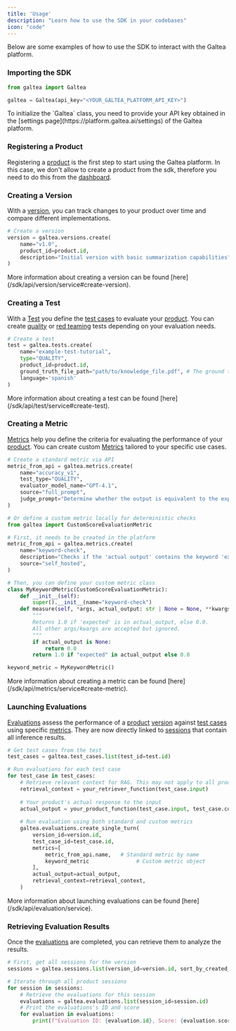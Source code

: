 ```yaml
---
title: 'Usage'
description: "Learn how to use the SDK in your codebases"
icon: "code"
---
```


Below are some examples of how to use the SDK to interact with the Galtea platform.

### Importing the SDK

```python
from galtea import Galtea

galtea = Galtea(api_key="<YOUR_GALTEA_PLATFORM_API_KEY>")
```

<Note>
    To initialize the `Galtea` class, you need to provide your API key obtained in the [settings page](https://platform.galtea.ai/settings) of the Galtea platform.
</Note>

### Registering a Product

Registering a [product](/concepts/product) is the first step to start using the Galtea platform.
In this case, we don't allow to create a product from the sdk, therefore you need to do this from the [dashboard](https://platform.galtea.ai/).

### Creating a Version

With a [version](/concepts/product/version), you can track changes to your product over time and compare different implementations.

```python
# Create a version
version = galtea.versions.create(
    name="v1.0",
    product_id=product.id,
    description="Initial version with basic summarization capabilities"
)
```
<Info>
    More information about creating a version can be found [here](/sdk/api/version/service#create-version).
</Info>

### Creating a Test

With a [Test](/concepts/product/test) you define the [test cases](/concepts/product/test/case) to evaluate your [product](/concepts/product).
You can create [quality](/concepts/product/test/quality-tests) or [red teaming](/concepts/product/test/red-teaming-tests) tests depending on your evaluation needs.

```python
# Create a test
test = galtea.tests.create(
    name="example-test-tutorial",
    type="QUALITY",
    product_id=product.id,
    ground_truth_file_path="path/to/knowledge_file.pdf", # The ground truth is also known as as the knowledge base.
    language='spanish'
)
```

<Info>
    More information about creating a test can be found [here](/sdk/api/test/service#create-test).
</Info>


### Creating a Metric

[Metrics](/concepts/metric) help you define the criteria for evaluating the performance of your [product](/concepts/product).
You can create custom [Metrics](/concepts/metric) tailored to your specific use cases.

```python
# Create a standard metric via API
metric_from_api = galtea.metrics.create(
    name="accuracy_v1",
    test_type="QUALITY",
    evaluator_model_name="GPT-4.1",
    source="full_prompt",
    judge_prompt="Determine whether the output is equivalent to the expected output. Output: \"{actual_output}\". Expected Output: \"{expected_output}.\""
)

# Or define a custom metric locally for deterministic checks
from galtea import CustomScoreEvaluationMetric

# First, it needs to be created in the platform
metric_from_api = galtea.metrics.create(
    name="keyword-check",
    description="Checks if the 'actual output' contains the keyword 'expected'.",
    source="self_hosted",
)

# Then, you can define your custom metric class
class MyKeywordMetric(CustomScoreEvaluationMetric):
    def __init__(self):
        super().__init__(name="keyword-check")
    def measure(self, *args, actual_output: str | None = None, **kwargs) -> float:
        """
        Returns 1.0 if 'expected' is in actual_output, else 0.0.
        All other args/kwargs are accepted but ignored.
        """
        if actual_output is None:
            return 0.0
        return 1.0 if "expected" in actual_output else 0.0

keyword_metric = MyKeywordMetric()
```

<Info>
    More information about creating a metric can be found [here](/sdk/api/metrics/service#create-metric).
</Info>


### Launching Evaluations

[Evaluations](/concepts/product/version/session/evaluation) assess the performance of a [product](/concepts/product) [version](/concepts/product/version) against [test cases](/concepts/product/test/case) using specific [metrics](/concepts/metric). They are now directly linked to [sessions](/concepts/product/version/session) that contain all inference results.

```python
# Get test cases from the test
test_cases = galtea.test_cases.list(test_id=test.id)

# Run evaluations for each test case
for test_case in test_cases:
    # Retrieve relevant context for RAG. This may not apply to all products.
    retrieval_context = your_retriever_function(test_case.input)
    
    # Your product's actual response to the input
    actual_output = your_product_function(test_case.input, test_case.context, retrieval_context)
    
    # Run evaluation using both standard and custom metrics
    galtea.evaluations.create_single_turn(
        version_id=version.id,
        test_case_id=test_case.id,
        metrics=[
            metric_from_api.name,   # Standard metric by name
            keyword_metric               # Custom metric object
        ],
        actual_output=actual_output,
        retrieval_context=retrieval_context, 
    )
```

<Info>
    More information about launching evaluations can be found [here](/sdk/api/evaluation/service).
</Info>

### Retrieving Evaluation Results

Once the [evaluations](/concepts/product/version/session/evaluation) are completed, you can retrieve them to analyze the results.

```python
# First, get all sessions for the version
sessions = galtea.sessions.list(version_id=version.id, sort_by_created_at="desc")

# Iterate through all product sessions
for session in sessions:
    # Retrieve the evaluations for this session
    evaluations = galtea.evaluations.list(session_id=session.id)
    # Print the evaluations's ID and score
    for evaluation in evaluations:
        print(f"Evaluation ID: {evaluation.id}, Score: {evaluation.score}")
```